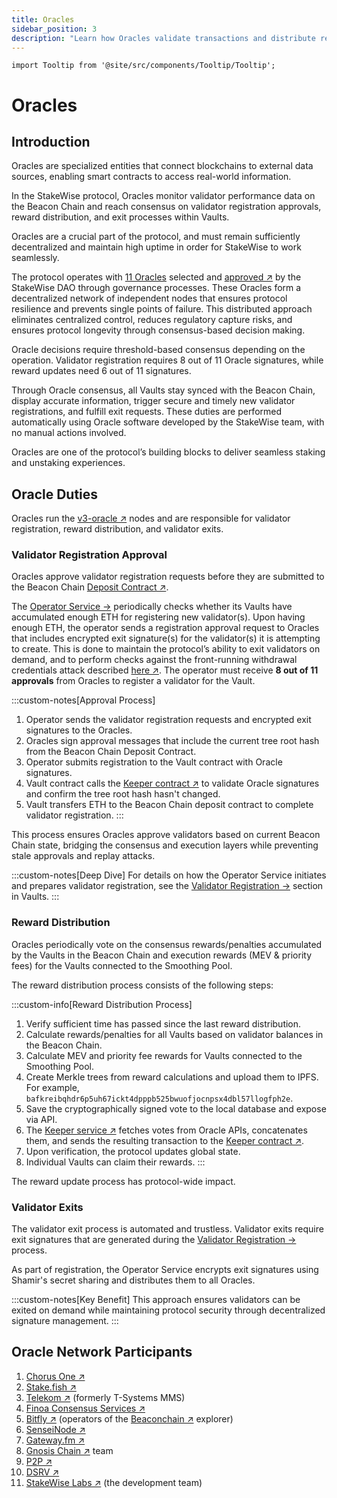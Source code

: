 ```yaml
---
title: Oracles
sidebar_position: 3
description: "Learn how Oracles validate transactions and distribute rewards"
---
```



```mdx-code-block
import Tooltip from '@site/src/components/Tooltip/Tooltip';
```

# Oracles

## Introduction

Oracles are specialized entities that connect blockchains to external data sources, enabling smart contracts to access real-world information.

In the StakeWise protocol, Oracles monitor validator performance data on the Beacon Chain and reach consensus on validator registration approvals, reward distribution, and exit processes within Vaults.

Oracles are a crucial part of the protocol, and must remain sufficiently decentralized and maintain high uptime in order for StakeWise to work seamlessly.

The protocol operates with [11 Oracles](#oracle-network-participants) selected and [approved ↗](https://vote.stakewise.io/#/proposal/0x54ceedefd1060fbad17ab6181be5a90da4c686dc071d1f6121d24c0398700be6)
by the StakeWise DAO through governance processes.
These Oracles form a decentralized network of independent nodes that ensures protocol resilience and prevents single points of failure.
This distributed approach eliminates centralized control, reduces regulatory capture risks, and ensures protocol longevity through consensus-based decision making.

Oracle decisions require threshold-based consensus depending on the operation.
Validator registration requires 8 out of 11 Oracle signatures, while reward updates need 6 out of 11 signatures.

Through Oracle consensus, all Vaults stay synced with the Beacon Chain, display accurate information, trigger secure and timely new validator registrations, and fulfill exit requests.
These duties are performed automatically using Oracle software developed by the StakeWise team, with no manual actions involved.

Oracles are one of the protocol’s building blocks to deliver seamless staking and unstaking experiences.

## Oracle Duties

Oracles run the [v3-oracle ↗](https://github.com/stakewise/v3-oracle) nodes and are responsible for validator registration, reward distribution, and validator exits.

### Validator Registration Approval

Oracles approve validator registration requests before they are submitted to the Beacon Chain [Deposit Contract ↗](https://etherscan.io/address/0x00000000219ab540356cbb839cbe05303d7705fa#code).

The [Operator Service →](../../operator/operator-service) periodically checks whether its Vaults have accumulated enough ETH for registering new validator(s).
Upon having enough ETH, the operator sends a registration approval request to Oracles that includes encrypted exit signature(s) for the validator(s) it is attempting to create.
This is done to maintain the protocol’s ability to exit validators on demand, and to perform checks against the front-running withdrawal credentials attack described [here ↗](https://blog.lido.fi/vulnerability-response-update/).
The operator must receive **8 out of 11 approvals** from Oracles to register a validator for the Vault.

:::custom-notes[Approval Process]
1. Operator sends the validator registration requests and encrypted exit signatures to the Oracles.
2. Oracles sign approval messages that include the current tree root hash from the Beacon Chain Deposit Contract.
3. Operator submits registration to the Vault contract with Oracle signatures.
4. Vault contract calls the [Keeper contract ↗](https://etherscan.io/address/0x6B5815467da09DaA7DC83Db21c9239d98Bb487b5#code) to validate Oracle signatures and confirm the tree root hash hasn't changed.
5. Vault transfers ETH to the Beacon Chain deposit contract to complete validator registration.
:::

This process ensures Oracles approve validators based on current Beacon Chain state, bridging the consensus and execution layers while preventing stale approvals and replay attacks.

:::custom-notes[Deep Dive]
For details on how the Operator Service initiates and prepares validator registration, see the [Validator Registration →](./Vaults#validator-registration) section in Vaults.
:::

### Reward Distribution

Oracles periodically vote on the consensus rewards/penalties accumulated by the Vaults in the Beacon Chain and execution rewards (MEV & priority fees) for the Vaults connected to the Smoothing Pool.

The reward distribution process consists of the following steps:

:::custom-info[Reward Distribution Process]
1. Verify sufficient time has passed since the last reward distribution.
2. Calculate rewards/penalties for all Vaults based on validator balances in the Beacon Chain.
3. Calculate MEV and priority fee rewards for Vaults connected to the Smoothing Pool.
4. Create Merkle trees from reward calculations and upload them to IPFS. For example, <code>bafkreibqhdr6p5uh67ickt4dpppb525bwuofjocnpsx4dbl57llogfph2e</code>.
5. Save the cryptographically signed vote to the local database and expose via API.
6. The [Keeper service ↗](https://github.com/stakewise/v3-keeper/) fetches votes from Oracle APIs, concatenates them, and sends the resulting transaction to the [Keeper contract ↗](https://etherscan.io/address/0x6B5815467da09DaA7DC83Db21c9239d98Bb487b5#code).
7. Upon verification, the protocol updates global state.
8. Individual Vaults can claim their rewards.
:::

The reward update process has protocol-wide impact.

### Validator Exits

The validator exit process is automated and trustless.
Validator exits require exit signatures that are generated during the [Validator Registration →](../../operator/operator-service#validator-registration) process.

As part of registration, the Operator Service encrypts exit signatures using Shamir's secret sharing and distributes them to all Oracles.

:::custom-notes[Key Benefit]
This approach ensures validators can be exited on demand while maintaining protocol security through decentralized signature management.
:::

## Oracle Network Participants

1. [Chorus One ↗](https://chorus.one/)
2. [Stake.fish ↗](https://stake.fish/)
3. [Telekom ↗](https://www.telekom-mms.com/) (formerly T-Systems MMS)
4. [Finoa Consensus Services ↗](https://www.finoa.io/)
5. [Bitfly ↗](https://gobitfly.com/) (operators of the [Beaconchain ↗](https://beaconcha.in/) explorer)
6. [SenseiNode ↗](https://www.senseinode.com/)
7. [Gateway.fm ↗](https://gateway.fm/)
8. [Gnosis Chain ↗](https://www.gnosis.io/) team
9. [P2P ↗](https://p2p.org/)
10. [DSRV ↗](https://www.dsrvlabs.com/)
11. [StakeWise Labs ↗](https://x.com/stakewise_io) (the development team)
